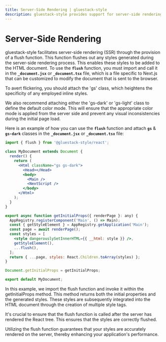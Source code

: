 ```yaml
---
title: Server-Side Rendering | gluestack-style
description: gluestack-style provides support for server-side rendering (SSR) by exporting a flush function to flush out any styles that were generated during the SSR process.
---
```



<Meta title="styled/configuration/SSR" />

# Server-Side Rendering

gluestack-style facilitates server-side rendering (SSR) through the provision of a flush function. This function flushes out any styles generated during the server-side rendering process. This enables these styles to be added to the HTML document. To use the **`flush`** function, you must import and call it in the **`_document.jsx`** or **`_document.tsx`** file, which is a file specific to Next.js that can be customized to modify the document that is sent to the browser.

To avert flickering, you should attach the 'gs' class, which heightens the specificity of any employed inline styles.

We also recommend attaching either the 'gs-dark' or 'gs-light' class to define the default color mode. This will ensure that the appropriate color mode is applied from the server side and prevent any visual inconsistencies during the initial page load.

Here is an example of how you can use the **`flush`** function and attach **`gs`** & **`gs-dark`** classes in the **`_document.jsx`** or **`_document.tsx`** file:

```jsx
import { flush } from '@gluestack-style/react';

class MyDocument extends Document {
  render() {
    return (
      <Html className="gs gs-dark">
        <Head></Head>
        <body>
          <Main />
          <NextScript />
        </body>
      </Html>
    );
  }
}

export async function getInitialProps({ renderPage }: any) {
  AppRegistry.registerComponent('Main', () => Main);
  const { getStyleElement } = AppRegistry.getApplication('Main');
  const page = await renderPage();
  const styles = [
    <style dangerouslySetInnerHTML={{ __html: style }} />,
    getStyleElement(),
    ...flush(),
  ];
  return { ...page, styles: React.Children.toArray(styles) };
}

Document.getInitialProps = getInitialProps;

export default MyDocument;
```

In this example, we import the flush function and invoke it within the getInitialProps method. This method returns both the initial properties and the generated styles. These styles are subsequently integrated into the HTML document through the creation of multiple style tags.

It's crucial to ensure that the flush function is called after the server has rendered the React tree. This ensures that the styles are correctly flushed.

Utilizing the flush function guarantees that your styles are accurately rendered on the server, thereby enhancing your application's performance.
